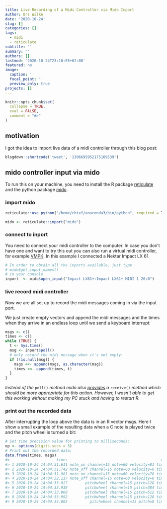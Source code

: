 ```yaml
---
title: Live Recording of a Midi Controller via Mido Inport
author: Urs Wilke
date: '2020-10-24'
slug: []
categories: []
tags:
  - midi
  - reticulate
subtitle: ''
summary: ''
authors: []
lastmod: '2020-10-24T23:10:55+02:00'
featured: no
image:
  caption: ''
  focal_point: ''
  preview_only: true
projects: []
---
```


```r
knitr::opts_chunk$set(
  collapse = TRUE,
  eval = FALSE,
  comment = "#>"
)
```

## motivation

I got the idea to import live data of a midi controller through this blog post:

```r
blogdown::shortcode('tweet', '1306695952175169539')
```

## mido controller input via mido


To run this on your machine, you need to install the R package [reticulate](https://rstudio.github.io/reticulate/#installation) and the python package [mido](https://mido.readthedocs.io/en/latest/installing.html).


### import mido

```r
reticulate::use_python("/home/chief/anaconda3/bin/python", required = T)

mido <- reticulate::import("mido")
```

### connect to inport

You need to connect your midi controller to the computer. In case you don't have one and want to try this out you can also run a virtual midi controller, for example [VMPK](https://sourceforge.net/projects/vmpk/). In this example I connected a Nektar Impact LX 61.

```r
# In order to obtain all the inports available, just type
# mido$get_input_names()
# in your console
inport  <- mido$open_input("Impact LX61+:Impact LX61+ MIDI 1 20:0")
```

### live record midi controller

Now we are all set up to record the midi messages coming in via the input port.

We just create empty vectors and append the midi messages and the times when they arrive in an endless loop until we send a keyboard interrupt:

```r
msgs <- c()
times <- c()
while (TRUE) {
  t <- Sys.time()
  msg <- inport$poll()
  # only record the midi message when it's not empty:
  if (!is.null(msg)) {
    msgs <<- append(msgs, as.character(msg))
    times <<- append(times, t)
  }
}
```

*Instead of the* `poll()` *method mido also [provides](https://mido.readthedocs.io/en/latest/ports.html#input-ports) 
a* `receive()` *method which should be more appropriate for this action. However, I wasn't able to get this working without making my PC stuck and having to restart R.*

### print out the recorded data

After interrupting the loop above the data is in an R vector msgs. Here I show a small example of the resulting data when a C note is played twice and the pitch wheel is turned a bit:

```r
# Set time precision value for printing to milliseconds:
op <- options(digits.secs = 3)
# Print out the recorded data:
data.frame(times, msgs)
#>                     times                                          msgs
#> 1 2020-10-24 14:04:31.611 note_on channel=15 note=60 velocity=81 time=0
#> 2 2020-10-24 14:04:31.742 note_off channel=15 note=60 velocity=0 time=0
#> 3 2020-10-24 14:04:31.981 note_on channel=15 note=60 velocity=78 time=0
#> 4 2020-10-24 14:04:32.117 note_off channel=15 note=60 velocity=0 time=0
#> 5 2020-10-24 14:04:33.927        pitchwheel channel=15 pitch=128 time=0
#> 6 2020-10-24 14:04:33.938        pitchwheel channel=15 pitch=384 time=0
#> 7 2020-10-24 14:04:33.960        pitchwheel channel=15 pitch=512 time=0
#> 8 2020-10-24 14:04:33.992        pitchwheel channel=15 pitch=128 time=0
#> 9 2020-10-24 14:04:34.003          pitchwheel channel=15 pitch=0 time=0

```

